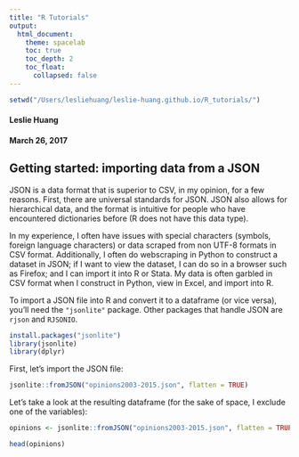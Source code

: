```yaml
---
title: "R Tutorials"
output: 
  html_document:
    theme: spacelab
    toc: true
    toc_depth: 2
    toc_float: 
      collapsed: false
---
```

```r
setwd("/Users/lesliehuang/leslie-huang.github.io/R_tutorials/")
```

#### Leslie Huang
#### March 26, 2017

## Getting started: importing data from a JSON

JSON is a data format that is superior to CSV, in my opinion, for a few reasons. First, there are universal standards for JSON. JSON also allows for hierarchical data, and the format is intuitive for people who have encountered dictionaries before (R does not have this data type). 

In my experience, I often have issues with special characters (symbols, foreign language characters) or data scraped from non UTF-8 formats in CSV format. Additionally, I often do webscraping in Python to construct a dataset in JSON; if I want to view the dataset, I can do so in a browser such as Firefox; and I can import it into R or Stata. My data is often garbled in CSV format when I construct in Python, view in Excel, and import into R.

To import a JSON file into R and convert it to a dataframe (or vice versa), you'll need the `"jsonlite"` package. Other packages that handle JSON are `rjson` and `RJSONIO`.

```r
install.packages("jsonlite")
library(jsonlite)
library(dplyr)
```

First, let's import the JSON file:

```r
jsonlite::fromJSON("opinions2003-2015.json", flatten = TRUE)
```

Let's take a look at the resulting dataframe (for the sake of space, I exclude one of the variables):

```r
opinions <- jsonlite::fromJSON("opinions2003-2015.json", flatten = TRUE)
```

```r
head(opinions)
```
